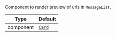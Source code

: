 Component to render preview of urls in `MessageList`.

| Type | Default |
| - | - |
| component | [`Card`](../../../ui-components/card.mdx) |
